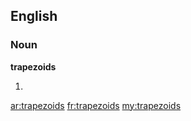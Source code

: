 ==English==

===Noun===
'''trapezoids'''

# {{plural of|[[trapezoid]]}}

[[ar:trapezoids]]
[[fr:trapezoids]]
[[my:trapezoids]]